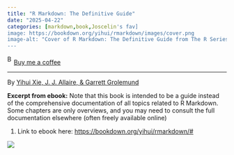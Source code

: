 ```yaml
---
title: "R Markdown: The Definitive Guide"
date: "2025-04-22"
categories: [markdown,book,Joscelin's fav]
image: https://bookdown.org/yihui/rmarkdown/images/cover.png
image-alt: "Cover of R Markdown: The Definitive Guide from The R Series by Yihui Xie, J. J. Allaire, and Garrett Grolemund. The design features a large gray R surrounded by icons representing output formats like HTML, PDF, Word, LaTeX, ePub, Kindle, and Tufte. Published by CRC Press."
---
```


<link href="https://fonts.googleapis.com/css?family=Cookie" rel="stylesheet"><a class="bmc-button" target="_blank" href="https://www.buymeacoffee.com/JoscelinRocha">![Buy me a coffee](https://cdn.buymeacoffee.com/buttons/bmc-new-btn-logo.svg){alt="Buy me a coffee" width="15" height="21"}Buy me a coffee</a>

------------------------------------------------------------------------

By [Yihui Xie, J. J. Allaire, & Garrett Grolemund](https://bookdown.org/yihui/rmarkdown/#)

**Excerpt from ebook:** Note that this book is intended to be a guide instead of the comprehensive documentation of all topics related to R Markdown. Some chapters are only overviews, and you may need to consult the full documentation elsewhere (often freely available online)

1.  Link to ebook here: <https://bookdown.org/yihui/rmarkdown/#>

![](https://bookdown.org/yihui/rmarkdown/images/cover.png){fig-alt="Cover of R Markdown: The Definitive Guide from The R Series by Yihui Xie, J. J. Allaire, and Garrett Grolemund. The design features a large gray \"R\" surrounded by icons representing output formats like HTML, PDF, Word, LaTeX, ePub, Kindle, and Tufte. Published by CRC Press."}
